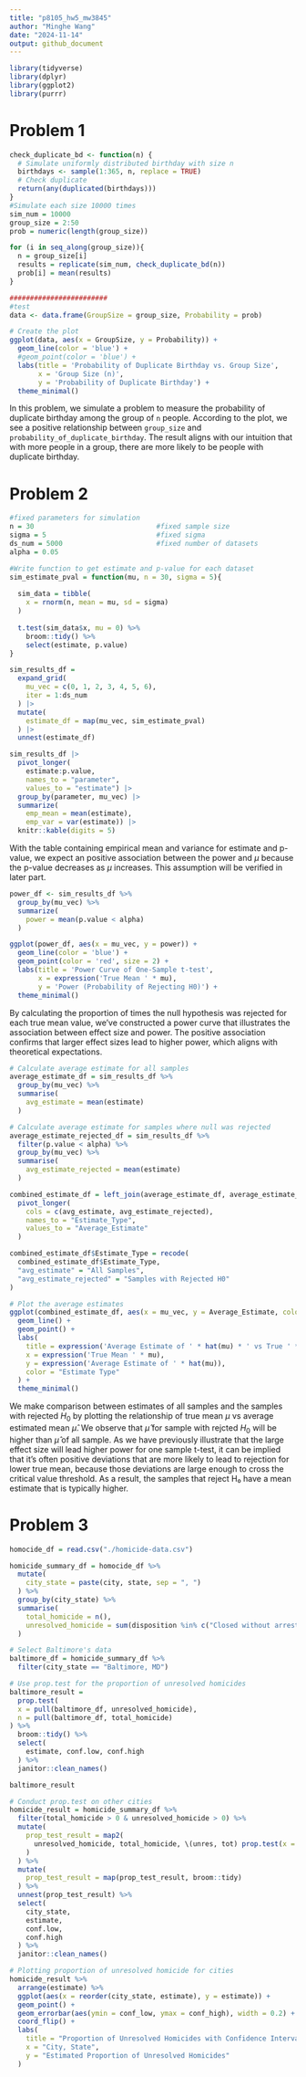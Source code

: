 ```yaml
---
title: "p8105_hw5_mw3845"
author: "Minghe Wang"
date: "2024-11-14"
output: github_document
---
```


```r
library(tidyverse)
library(dplyr)
library(ggplot2)
library(purrr)
```

# Problem 1

```r
check_duplicate_bd <- function(n) {
  # Simulate uniformly distributed birthday with size n
  birthdays <- sample(1:365, n, replace = TRUE)
  # Check duplicate
  return(any(duplicated(birthdays)))
}
#Simulate each size 10000 times
sim_num = 10000
group_size = 2:50
prob = numeric(length(group_size))

for (i in seq_along(group_size)){
  n = group_size[i]
  results = replicate(sim_num, check_duplicate_bd(n))
  prob[i] = mean(results)
}

########################
#test
data <- data.frame(GroupSize = group_size, Probability = prob)

# Create the plot
ggplot(data, aes(x = GroupSize, y = Probability)) +
  geom_line(color = 'blue') +
  #geom_point(color = 'blue') +
  labs(title = 'Probability of Duplicate Birthday vs. Group Size',
       x = 'Group Size (n)',
       y = 'Probability of Duplicate Birthday') +
  theme_minimal()
```

In this problem, we simulate a problem to measure the probability of duplicate birthday among the group of `n` people. According to the plot, we see a positive relationship between `group_size` and `probability_of_duplicate_birthday`. The result aligns with our intuition that with more people in a group, there are more likely to be people with duplicate birthday.

# Problem 2

```r
#fixed parameters for simulation
n = 30                              #fixed sample size
sigma = 5                           #fixed sigma
ds_num = 5000                       #fixed number of datasets
alpha = 0.05

#Write function to get estimate and p-value for each dataset
sim_estimate_pval = function(mu, n = 30, sigma = 5){
  
  sim_data = tibble(
    x = rnorm(n, mean = mu, sd = sigma)
  )
  
  t.test(sim_data$x, mu = 0) %>% 
    broom::tidy() %>% 
    select(estimate, p.value)
}

sim_results_df = 
  expand_grid(
    mu_vec = c(0, 1, 2, 3, 4, 5, 6),
    iter = 1:ds_num
  ) |> 
  mutate(
    estimate_df = map(mu_vec, sim_estimate_pval)
  ) |> 
  unnest(estimate_df)

sim_results_df |> 
  pivot_longer(
    estimate:p.value,
    names_to = "parameter", 
    values_to = "estimate") |> 
  group_by(parameter, mu_vec) |> 
  summarize(
    emp_mean = mean(estimate),
    emp_var = var(estimate)) |> 
  knitr::kable(digits = 5)
```
With the table containing empirical mean and variance for estimate and p-value, we expect an positive association between the power and $\mu$ because the p-value decreases as $\mu$ increases. This assumption will be verified in later part.

```r
power_df <- sim_results_df %>%
  group_by(mu_vec) %>%
  summarize(
    power = mean(p.value < alpha)
  )

ggplot(power_df, aes(x = mu_vec, y = power)) +
  geom_line(color = 'blue') +
  geom_point(color = 'red', size = 2) +
  labs(title = 'Power Curve of One-Sample t-test',
       x = expression('True Mean ' * mu),
       y = 'Power (Probability of Rejecting H0)') +
  theme_minimal()
```

By calculating the proportion of times the null hypothesis was rejected for each true mean value, we've constructed a power curve that illustrates the association between effect size and power. The positive association confirms that larger effect sizes lead to higher power, which aligns with theoretical expectations.

```r
# Calculate average estimate for all samples
average_estimate_df = sim_results_df %>%
  group_by(mu_vec) %>%
  summarise(
    avg_estimate = mean(estimate)
  )

# Calculate average estimate for samples where null was rejected
average_estimate_rejected_df = sim_results_df %>%
  filter(p.value < alpha) %>%
  group_by(mu_vec) %>%
  summarise(
    avg_estimate_rejected = mean(estimate)
  )

combined_estimate_df = left_join(average_estimate_df, average_estimate_rejected_df, by = "mu_vec") %>% 
  pivot_longer(
    cols = c(avg_estimate, avg_estimate_rejected),
    names_to = "Estimate_Type",
    values_to = "Average_Estimate"
  )

combined_estimate_df$Estimate_Type = recode(
  combined_estimate_df$Estimate_Type,
  "avg_estimate" = "All Samples",
  "avg_estimate_rejected" = "Samples with Rejected H0"
)

# Plot the average estimates
ggplot(combined_estimate_df, aes(x = mu_vec, y = Average_Estimate, color = Estimate_Type)) +
  geom_line() +
  geom_point() +
  labs(
    title = expression('Average Estimate of ' * hat(mu) * ' vs True ' * mu),
    x = expression('True Mean ' * mu),
    y = expression('Average Estimate of ' * hat(mu)),
    color = "Estimate Type"
  ) +
  theme_minimal()

```

We make comparison between estimates of all samples and the samples with rejected $H_0$ by plotting the relationship of true mean $\mu$ vs average estimated mean $\hat\mu$. We observe that $\hat \mu$ for sample with rejcted $H_0$ will be higher than $\hat \mu$ of all sample. As we have previously illustrate that the large effect size will lead higher power for one sample t-test, it can be implied that it’s often positive deviations that are more likely to lead to rejection for lower true mean, because those deviations are large enough to cross the critical value threshold. As a result, the samples that reject H₀ have a mean estimate that is typically higher.

# Problem 3

```r
homocide_df = read.csv("./homicide-data.csv")

homicide_summary_df = homocide_df %>% 
  mutate(
    city_state = paste(city, state, sep = ", ")
  ) %>% 
  group_by(city_state) %>% 
  summarise(
    total_homicide = n(),
    unresolved_homicide = sum(disposition %in% c("Closed without arrest", "Open/No arrest"))
  )
```


```r
# Select Baltimore's data
baltimore_df = homicide_summary_df %>% 
  filter(city_state == "Baltimore, MD")

# Use prop.test for the proportion of unresolved homicides
baltimore_result = 
  prop.test(
  x = pull(baltimore_df, unresolved_homicide),
  n = pull(baltimore_df, total_homicide)
) %>% 
  broom::tidy() %>% 
  select(
    estimate, conf.low, conf.high
  ) %>% 
  janitor::clean_names()

baltimore_result

# Conduct prop.test on other cities
homicide_result = homicide_summary_df %>% 
  filter(total_homicide > 0 & unresolved_homicide > 0) %>% 
  mutate(
    prop_test_result = map2(
      unresolved_homicide, total_homicide, \(unres, tot) prop.test(x = unres, n = tot)
    )
  ) %>% 
  mutate(
    prop_test_result = map(prop_test_result, broom::tidy)
  ) %>% 
  unnest(prop_test_result) %>% 
  select(
    city_state,
    estimate,
    conf.low,
    conf.high
  ) %>% 
  janitor::clean_names()

# Plotting proportion of unresolved homicide for cities
homicide_result %>% 
  arrange(estimate) %>% 
  ggplot(aes(x = reorder(city_state, estimate), y = estimate)) +
  geom_point() +
  geom_errorbar(aes(ymin = conf_low, ymax = conf_high), width = 0.2) +
  coord_flip() +
  labs(
    title = "Proportion of Unresolved Homicides with Confidence Intervals",
    x = "City, State",
    y = "Estimated Proportion of Unresolved Homicides"
  ) 
```

